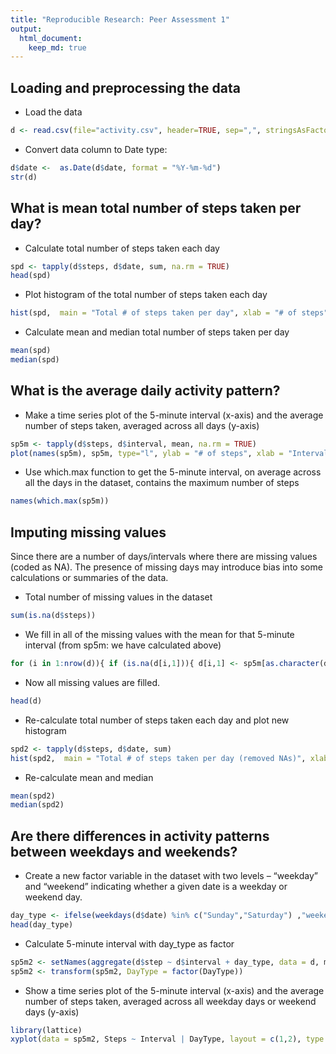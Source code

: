 ```yaml
---
title: "Reproducible Research: Peer Assessment 1"
output: 
  html_document:
    keep_md: true
---
```



## Loading and preprocessing the data

- Load the data
```r
d <- read.csv(file="activity.csv", header=TRUE, sep=",", stringsAsFactors = FALSE, na.strings = 'NA')
```
- Convert data column to Date type:
```r
d$date <-  as.Date(d$date, format = "%Y-%m-%d")
str(d)
```

## What is mean total number of steps taken per day?
- Calculate total number of steps taken each day
```r
spd <- tapply(d$steps, d$date, sum, na.rm = TRUE)
head(spd)
```

- Plot histogram of the total number of steps taken each day
```r
hist(spd,  main = "Total # of steps taken per day", xlab = "# of steps")
```

- Calculate mean and median total number of steps taken per day
```r
mean(spd)
median(spd)
```
## What is the average daily activity pattern?
- Make a time series plot of the 5-minute interval (x-axis) and the average number of steps taken, averaged across all days (y-axis)
```r
sp5m <- tapply(d$steps, d$interval, mean, na.rm = TRUE)
plot(names(sp5m), sp5m, type="l", ylab = "# of steps", xlab = "Interval")
```

- Use which.max function to get the 5-minute interval, on average across all the days in the dataset, contains the maximum number of steps
```r
names(which.max(sp5m))
```

## Imputing missing values
Since there are a number of days/intervals where there are missing values (coded as NA). The presence of missing days may introduce bias into some calculations or summaries of the data.

- Total number of missing values in the dataset 
```r
sum(is.na(d$steps))
```

- We fill in all of the missing values with the mean for that 5-minute interval (from sp5m: we have calculated above)
```r
for (i in 1:nrow(d)){ if (is.na(d[i,1])){ d[i,1] <- sp5m[as.character(d[i,3])]; } }
```

- Now all missing values are filled.
```r
head(d)
```

- Re-calculate total number of steps taken each day and plot new histogram 
```r
spd2 <- tapply(d$steps, d$date, sum)
hist(spd2,  main = "Total # of steps taken per day (removed NAs)", xlab = "# of steps")
```

- Re-calculate mean and median
```r
mean(spd2)
median(spd2)
```

## Are there differences in activity patterns between weekdays and weekends?

- Create a new factor variable in the dataset with two levels -- "weekday" and "weekend" indicating whether a given date is a weekday or weekend day.
```r
day_type <- ifelse(weekdays(d$date) %in% c("Sunday","Saturday") ,"weekend", "weekday")
head(day_type)
```

- Calculate 5-minute interval with day_type as factor
```r
sp5m2 <- setNames(aggregate(d$step ~ d$interval + day_type, data = d, mean), c("Interval", "DayType", "Steps"))
sp5m2 <- transform(sp5m2, DayType = factor(DayType))
```

- Show a time series plot of the 5-minute interval (x-axis) and the average number of steps taken, averaged across all weekday days or weekend days (y-axis)
```r
library(lattice)
xyplot(data = sp5m2, Steps ~ Interval | DayType, layout = c(1,2), type = "l", ylab = "Number of steps")
```